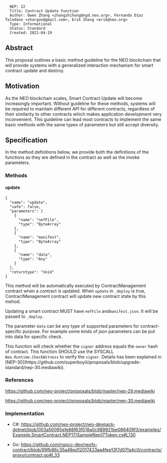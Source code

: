 <pre>
  NEP: 22
  Title: Contract Update Function
  Author: Owen Zhang <zhangzhihong@ngd.neo.org>, Fernando Díaz Toledano <shargon@gmail.com>, Erik Zhang <erik@neo.org>
  Type: Informational
  Status: Standard
  Created: 2021-04-19
</pre>

==Abstract==

This proposal outlines a basic method guideline for the NEO blockchain that will provide systems with a generalized interaction mechanism for smart contract update and destroy.

==Motivation==

As the NEO blockchain scales, Smart Contract Update will become increasingly important.  Without guideline for these methods, systems will be required to maintain different API for different contracts, regardless of their similarity to other contracts which makes application development very inconvenient. This guideline can lead most contracts to implement the same basic methods with the same types of parameters but still accept diversity.

==Specification==

In the method definitions below, we provide both the definitions of the functions as they are defined in the contract as well as the invoke parameters.

===Methods===

====update====

<pre>
{
  "name": "update",
  "safe": false,
  "parameters": [
    {
      "name": "nefFile",
      "type": "ByteArray"
    },
    {
      "name": "manifest",
      "type": "ByteArray"
    },
    {
      "name": "data",
      "type": "Any"
    }
  ],
  "returntype": "Void"
}
</pre>

This method will be automatically executed by ContractManagement contract when a contract is updated. When <code>update</code> in <code>_deploy</code> is true, ContractManagement contract will update new contract state by this mehod.

Updating a smart contract MUST have <code>nefFile</code> and<code>manifest.json</code>. It will be passed to <code>_deploy</code>.

The parameter <code>data</code> can be any type of supported parameters for contract-specific purpose. For example some kinds of json parameters can be put into data for specific check.

This function will check whether the <code>signer</code> address equals the <code>owner</code> hash of contract. This function SHOULD use the SYSCALL <code>Neo.Runtime.CheckWitness</code> to verify the <code>signer</code>. Details has been explained in [NEP-30](https://github.com/superboyiii/proposals/blob/upgrade-standard/nep-30.mediawiki).

===References===

https://github.com/neo-project/proposals/blob/master/nep-29.mediawiki

https://github.com/neo-project/proposals/blob/master/nep-30.mediawiki

===Implementation===

* C#: https://github.com/neo-project/neo-devpack-dotnet/blob/003a50095efe88f63f518a0c989921be086409f3/examples/Example.SmartContract.NEP17/SampleNep17Token.cs#L130

* Go: https://github.com/nspcc-dev/neofs-contract/blob/99fb86c35a48ed12017423aa4fee13f7d07fa4c0/contracts/proxy/contract.go#L33